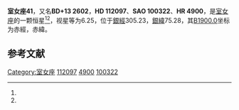 {{Starbox begin
| name = 室女座41
}}
{{Starbox observe
| epoch = [[J2000.0|J2000.0]]
| constell = [[室女座|室女座]]<ref name=SIMBAD>{{cite web
 | url=http://simbad.u-strasbg.fr/simbad/sim-id?Ident=HR+4900
 | title=Pulsating variable Star
 | publisher=Centre de Données astronomiques de Strasbourg
 | work=SIMBAD
 | accessdate=2012-07-13
 | archive-date=2019-08-11
 | archive-url=https://web.archive.org/web/20190811025647/http://simbad.u-strasbg.fr/simbad/sim-id?Ident=HR+4900
 | dead-url=no
 }}</ref><ref name=DATA>{{cite web
 | url=http://vizier.u-strasbg.fr/viz-bin/VizieR-5?-out.add=.&-source=5050&-corr=PK=HR&-out.max=9999&HR=4900
 | title=VizieR Detailed Page
 | accessdate=2012-07-13
 | archive-date=2016-03-04
 | archive-url=https://web.archive.org/web/20160304234552/http://vizier.u-strasbg.fr/viz-bin/VizieR-5?-out.add=.&-source=5050&-corr=PK=HR&-out.max=9999&HR=4900
 | dead-url=no
 }}</ref>
| 星官 = 
| ra = {{RA|12|53|49.7}}<ref name=SIMBAD /><ref name=DATA />
| dec = {{DEC|+12|25|7}}<ref name=SIMBAD /><ref name=DATA />
| appmag_v = 6.25<ref name=SIMBAD /><ref name=DATA />
}}
{{Starbox character
| class = A7III<ref name=SIMBAD /><ref name=DATA />
| b-v = 0.27<ref name=SIMBAD /><ref name=DATA />
| u-b = 0.05<ref name=SIMBAD /><ref name=DATA />
| r-i = 0.15<ref name=SIMBAD /><ref name=DATA />
| variable = 
}}
{{Starbox astrometry
| radial_v = 0.05
| prop_mo_ra = -10
| parallax = 
| p_error = 
}}
{{Starbox catalog
| names =BD+13 2602，[[SAO星表|SAO]] 100322，[[HD星表|HD]] 112097，[[HR星表|HR]] 4900}}
{{Starbox reference |Simbad=HR+4900}}
{{Starbox end}}

'''室女座41'''，又名'''BD+13 2602'''，'''HD 112097'''、'''SAO 100322'''、'''HR 4900'''，是[[室女座|室女座]]的一颗恒星<ref name=SIMBAD /><ref name=DATA />，视星等为6.25，位于[[銀道座標系|銀經]]305.23，[[銀道座標系|銀緯]]75.28，其[[B1900.0|B1900.0]]坐标为赤經{{RA|12|48|48.6}}，赤緯{{DEC|+12|75.28|44}}。

== 参考文献 ==
{{reflist}}

{{star-stub}}

{{室女座恒星}}
[[Category:室女座|Category:室女座]]
[[Category:HD和HDE天體|112097]]
[[Category:HR天體|4900]]
[[Category:SAO天體|100322]]